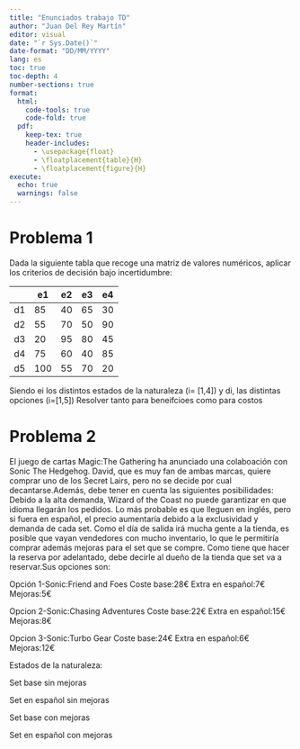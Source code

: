 ```yaml
---
title: "Enunciados trabajo TD"
author: "Juan Del Rey Martín"
editor: visual
date: "`r Sys.Date()`"
date-format: "DD/MM/YYYY"
lang: es
toc: true
toc-depth: 4
number-sections: true
format:
  html:
    code-tools: true
    code-fold: true
  pdf: 
    keep-tex: true
    header-includes:
      - \usepackage{float}
      - \floatplacement{table}{H}
      - \floatplacement{figure}{H}
execute: 
  echo: true
  warnings: false
---
```


\pagebreak

# Problema 1
Dada la siguiente tabla que recoge una matriz de valores numéricos, aplicar los criterios de decisión bajo incertidumbre:

|    | e1  | e2 | e3 | e4 |
| -- | --- | -- | -- | -- |
| d1 | 85  | 40 | 65 | 30 |
| d2 | 55  | 70 | 50 | 90 |
| d3 | 20  | 95 | 80 | 45 |
| d4 | 75  | 60 | 40 | 85 |
| d5 | 100 | 55 | 70 | 20 |


Siendo ei los distintos estados de la naturaleza (i= [1,4]) y di, las distintas opciones (i=[1,5])
Resolver tanto para beneifcioes como para costos
\pagebreak

# Problema 2

El juego de cartas Magic:The Gathering ha anunciado una colaboación con Sonic The Hedgehog.
David, que es muy fan de ambas marcas, quiere comprar uno de los Secret Lairs, pero no se decide por cual decantarse.Además, debe tener en cuenta las siguientes posibilidades:
Debido a la alta demanda, Wizard of the Coast no puede garantizar en que idioma llegarán los pedidos. Lo más probable es que lleguen en inglés, pero si fuera en español, el precio aumentaría debido a la exclusividad y demanda de cada set.
Como el día de salida irá mucha gente a la tienda, es posible que vayan vendedores con mucho inventario, lo que le permitiría comprar además mejoras para el set que se compre.
Como tiene que hacer la reserva por adelantado, debe decirle al dueño de la tienda que set va a reservar.Sus opciones son:

Opción 1-Sonic:Friend and Foes
  Coste base:28€
  Extra en español:7€
  Mejoras:5€

Opcion 2-Sonic:Chasing Adventures
  Coste base:22€
  Extra en español:15€
  Mejoras:8€

Opcion 3-Sonic:Turbo Gear
  Coste base:24€
  Extra en español:6€
  Mejoras:12€

Estados de la naturaleza:

Set base sin mejoras

Set en español sin mejoras

Set base con mejoras

Set en español con mejoras
